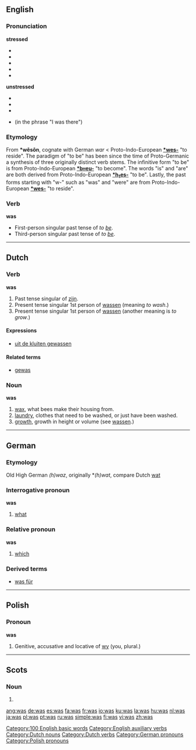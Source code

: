 {{see|wąs}}
{{wikipedia}}
==English==

{{rank|in|I|that|8|was|he|his|with}}

===Pronunciation===
'''stressed'''
*{{IPA|/wɒz/, /wʌz/}}
*{{SAMPA|/wQz/, /wVz/}}
*{{AHD|wŏz, wŭz}}
*{{audio|en-us-was-stressed.ogg|Audio (US)}}
*{{Rhymes|ɒz}}

'''unstressed'''
*{{IPA|/wəz/}}
*{{SAMPA|/w@z/}}
*{{AHD|wəz}}
*{{audio|en-us-was-unstressed.ogg|Audio (US)}} (in the phrase "I was there")

===Etymology===
From {{Ger.}} '''*wêsôn''', cognate with German ''war'' < Proto-Indo-European '''[[Wiktionary Appendix:Proto-Indo-European roots|*wes-]]''' "to reside". The paradigm of "to be" has been since the time of Proto-Germanic a synthesis of three originally distinct verb stems. The infinitive form "to be" is from Proto-Indo-European '''[[Wiktionary Appendix:Proto-Indo-European roots|*b<font size=-2>H</font>eu-]]''' "to become". The words "is" and "are" are both derived from Proto-Indo-European '''[[Wiktionary Appendix:Proto-Indo-European roots|*h<sub>1</sub>es-]]''' "to be". Lastly, the past forms starting with "w-" such as "was" and "were" are from Proto-Indo-European '''[[Wiktionary Appendix:Proto-Indo-European roots|*wes-]]''' "to reside".

===Verb===
'''was'''

* First-person singular past tense of ''to [[be]]''.
* Third-person singular past tense of ''to [[be]]''.

[[Category:100 English basic words]]
[[Category:English auxiliary verbs]]

----

==Dutch==
===Verb===
'''was'''

# Past tense singular of [[zijn]].
# Present tense singular 1st person of [[wassen]] (meaning ''to wash''.)
# Present tense singular 1st person of [[wassen]] (another meaning is ''to grow''.)

====Expressions====
*[[uit de kluiten gewassen]]

====Related terms====
*[[gewas]] {{n}}

===Noun===
'''was'''

# [[wax]], what bees make their housing from.
# [[laundry]], clothes that need to be washed, or just have been washed.
# [[growth]], growth in height or volume (see [[wassen]].)

[[Category:Dutch nouns]]
[[Category:Dutch verbs]]

----

==German==
===Etymology===
Old High German ''(h)waz'', originally *''(h)wat'', compare Dutch [[wat]]

===Interrogative pronoun===
'''was'''
# [[what]]

===Relative pronoun===
'''was'''
# [[which]]

===Derived terms===
*[[was für]]

[[Category:German pronouns]]

----

==Polish==
===Pronoun===
'''was'''

# Genitive, accusative and locative of [[wy]] (you, plural.)

[[Category:Polish pronouns]]

----

==Scots==

===Noun===
{{sco-pl}}
# {{plural of|[[wa]]|lang=Scots}}

[[ang:was]]
[[de:was]]
[[es:was]]
[[fa:was]]
[[fr:was]]
[[io:was]]
[[ku:was]]
[[la:was]]
[[hu:was]]
[[nl:was]]
[[ja:was]]
[[pl:was]]
[[pt:was]]
[[ru:was]]
[[simple:was]]
[[fi:was]]
[[vi:was]]
[[zh:was]]